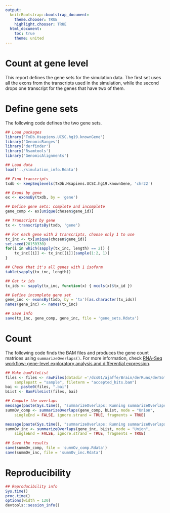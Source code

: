 ```yaml
---
output:
  knitrBootstrap::bootstrap_document:
    theme.chooser: TRUE
    highlight.chooser: TRUE
  html_document:
    toc: true
    theme: united
---
```


Count at gene level
===================

This report defines the gene sets for the simulation data. The first set uses all the exons from the transcripts used in the simulation, while the second drops one transcript for the genes that have two of them. 

# Define gene sets

The following code defines the two gene sets.


```r
## Load packages
library('TxDb.Hsapiens.UCSC.hg19.knownGene')
library('GenomicRanges')
library('derfinder')
library('Rsamtools')
library('GenomicAlignments')

## Load data
load('../simulation_info.Rdata')

## Find transcripts
txdb <- keepSeqlevels(TxDb.Hsapiens.UCSC.hg19.knownGene, 'chr22')

## Exons by gene
ex <- exonsBy(txdb, by = 'gene')

## Define gene sets: complete and incomplete
gene_comp <- ex[unique(chosen$gene_id)]

## Transcripts by gene
tx <- transcriptsBy(txdb, 'gene')

## For each gene with 2 transcripts, choose only 1 to use
tx_inc <- tx[unique(chosen$gene_id)]
set.seed(20150330)
for(i in which(sapply(tx_inc, length) == 2)) {
    tx_inc[[i]] <- tx_inc[[i]][sample(1:2, 1)]
}

## Check that it's all genes with 1 isoform
table(sapply(tx_inc, length))

## Get tx ids
tx_ids <- sapply(tx_inc, function(x) { mcols(x)$tx_id })

## Define incomplete gene set
gene_inc <- exonsBy(txdb, by = 'tx')[as.character(tx_ids)]
names(gene_inc) <- names(tx_inc)

## Save info
save(tx_inc, gene_comp, gene_inc, file = 'gene_sets.Rdata')
```


# Count

The following code finds the BAM files and produces the gene count matrices using `summarizeOverlaps()`. For more information, check [RNA-Seq workflow: gene-level exploratory analysis and differential expression](/dcs01/ajaffe/Brain/derRuns/derSoftware/simulation/thout).

```r
## Make bamFileList
files <- files <- rawFiles(datadir ='/dcs01/ajaffe/Brain/derRuns/derSoftware/simulation/thout',
    samplepatt = "sample", fileterm = "accepted_hits.bam")
bai <- paste0(files, ".bai")
bList <- BamFileList(files, bai)

## Compute the overlaps
message(paste(Sys.time(), "summarizeOverlaps: Running summarizeOverlaps() -- complete"))
summOv_comp <- summarizeOverlaps(gene_comp, bList, mode = "Union",
    singleEnd = FALSE, ignore.strand = TRUE, fragments = TRUE)

message(paste(Sys.time(), "summarizeOverlaps: Running summarizeOverlaps() -- incomplete"))
summOv_inc <- summarizeOverlaps(gene_inc, bList, mode = "Union",
    singleEnd = FALSE, ignore.strand = TRUE, fragments = TRUE)
    
## Save the results
save(summOv_comp, file = 'summOv_comp.Rdata')
save(summOv_inc, file = 'summOv_inc.Rdata')
```

# Reproducibility

```r
## Reproducibility info
Sys.time()
proc.time()
options(width = 120)
devtools::session_info()
```
